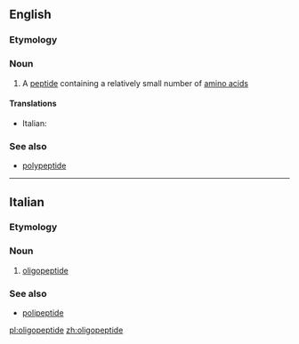 ==English==

===Etymology===
{{prefix|oligo|peptide}}

===Noun===
{{wikipedia}}
{{en-noun}}

# {{biochemistry}} A [[peptide]] containing a relatively small number of [[amino acid]]s

====Translations====
{{trans-top|peptide containing a relatively small number of amino acids}}
* Italian: {{t-|it|oligopeptide|m}}
{{trans-mid}}
{{trans-bottom}}

===See also===
* [[polypeptide]]

----

==Italian==

===Etymology===
{{prefix|oligo|peptide|lang=it}}

===Noun===
{{it-noun|oligopeptid|m|e|i}}

# {{biochemistry|lang=it}} [[#English|oligopeptide]]

===See also===
* [[polipeptide]]

[[pl:oligopeptide]]
[[zh:oligopeptide]]